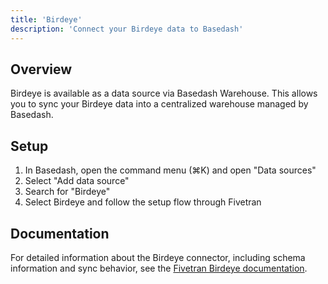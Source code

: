 ```yaml
---
title: 'Birdeye'
description: 'Connect your Birdeye data to Basedash'
---
```


## Overview

Birdeye is available as a data source via Basedash Warehouse. This allows you to sync your Birdeye data into a centralized warehouse managed by Basedash.

## Setup

1. In Basedash, open the command menu (⌘K) and open "Data sources"
2. Select "Add data source"
3. Search for "Birdeye"
4. Select Birdeye and follow the setup flow through Fivetran

## Documentation

For detailed information about the Birdeye connector, including schema information and sync behavior, see the [Fivetran Birdeye documentation](https://fivetran.com/docs/connectors/applications/birdeye).
